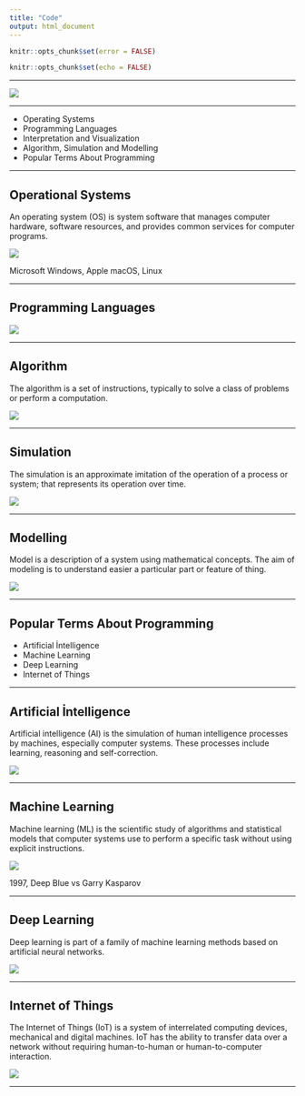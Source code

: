 ```yaml
---
title: "Code"
output: html_document
---
```


```r
knitr::opts_chunk$set(error = FALSE)
```

```r
knitr::opts_chunk$set(echo = FALSE)
```

***

![](Presentation/code.png)


***


- Operating Systems
- Programming Languages
- Interpretation and Visualization
- Algorithm, Simulation and Modelling
- Popular Terms About Programming


***

## **Operational Systems**

An operating system (OS) is system software that manages computer hardware, software resources, and provides common services for computer programs.

![](Presentation/os.png)

Microsoft Windows, Apple macOS, Linux 

***

## **Programming Languages**

![](Presentation/languages.png)


***

##  **Algorithm**

The algorithm is a set of instructions, typically to solve a class of problems or perform a computation.

![](Presentation/algorithm.png)


***

## **Simulation**

The simulation is an approximate imitation of the operation of a process or system; that represents its operation over time.

![](Presentation/simulation.jpg)

***

## **Modelling**

Model is a description of a system using mathematical concepts. The aim of modeling is to understand easier a particular part or feature of thing.

![](Presentation/model.png)

***

##  **Popular Terms About Programming**

-	Artificial İntelligence
-	Machine Learning
-	Deep Learning
-	Internet of Things

***

##  **Artificial İntelligence**

Artificial intelligence (AI) is the simulation of human intelligence processes by machines, especially computer systems. These processes include learning, reasoning and self-correction.

![](Presentation/ai.png)

***

##  **Machine Learning**

Machine learning (ML) is the scientific study of algorithms and statistical models that computer systems use to perform a specific task without using explicit instructions.

![](Presentation/machine.jpg)

1997, Deep Blue vs Garry Kasparov

***

##  **Deep Learning**

Deep learning is part of a family of machine learning methods based on artificial neural networks.

![](Presentation/deep.jpg)

***

##  **Internet of Things**

The Internet of Things (IoT) is a system of interrelated computing devices, mechanical and digital machines. IoT has the ability to transfer data over a network without requiring human-to-human or human-to-computer interaction.

![](Presentation/iot.png)

***
